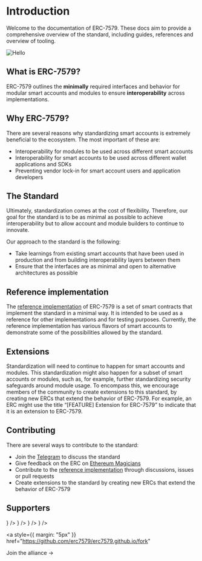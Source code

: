 
# Introduction

Welcome to the documentation of ERC-7579. These docs aim to provide a comprehensive overview of the standard, including guides, references and overview of tooling.

![Hello](/banner.png)

## What is ERC-7579?

ERC-7579 outlines the **minimally** required interfaces and behavior for modular smart accounts and modules to ensure **interoperability** across implementations.

## Why ERC-7579?

There are several reasons why standardizing smart accounts is extremely beneficial to the ecosystem. The most important of these are:

- Interoperability for modules to be used across different smart accounts
- Interoperability for smart accounts to be used across different wallet applications and SDKs
- Preventing vendor lock-in for smart account users and application developers

## The Standard

Ultimately, standardization comes at the cost of flexibility. Therefore, our goal for the standard is to be as minimal as possible to achieve interoperability but to allow account and module builders to continue to innovate.

Our approach to the standard is the following:

- Take learnings from existing smart accounts that have been used in production and from building interoperability layers between them
- Ensure that the interfaces are as minimal and open to alternative architectures as possible

## Reference implementation

The [reference implementation](https://github.com/erc7579/erc7579-implementation) of ERC-7579 is a set of smart contracts that implement the standard in a minimal way. It is intended to be used as a reference for other implementations and for testing purposes. Currently, the reference implementation has various flavors of smart accounts to demonstrate some of the possibilities allowed by the standard.

## Extensions

Standardization will need to continue to happen for smart accounts and modules. This standardization might also happen for a subset of smart accounts or modules, such as, for example, further standardizing security safeguards around module usage. To encompass this, we encourage members of the community to create extensions to this standard, by creating new ERCs that extend the behavior of ERC-7579. For example, an ERC might use the title “[FEATURE] Extension for ERC-7579” to indicate that it is an extension to ERC-7579.

## Contributing

There are several ways to contribute to the standard:

- Join the [Telegram](https://t.me/+KfB9WuhKDgk5YzIx) to discuss the standard
- Give feedback on the ERC on [Ethereum Magicians](https://ethereum-magicians.org/t/erc-7579-minimal-modular-smart-accounts/17336)
- Contribute to the [reference implementation](https://github.com/erc7579/erc7579-implementation) through discussions, issues or pull requests
- Create extensions to the standard by creating new ERCs that extend the behavior of ERC-7579

## Supporters

<Cards >
  <Card
    title="Biconomy"
    href="https://biconomy.io/"
    icon={<Image src="/biconomy.jpeg" width={50} height={50} alt="" style={{marginRight:"5px"}}/>}
    />
  <Card 
  title="ZeroDev"
  href="https://zerodev.app/"
  icon={<Image src="/zerodev.png" width={50} height={50} alt="" style={{marginRight:"5px"}}/>}
  />
  <Card
  title="Rhinestone"
    href="https://www.rhinestone.wtf/"
    icon={<Image src="/rhinestone.png" width={50} height={50} alt="" style={{marginRight:"5px"}}/>}
  />
  <Card
  title="OKX"
    href="https://www.okx.com/"
    icon={<Image src="/okx.jpeg" width={50} height={50} alt="" style={{marginRight:"5px"}}/>}
    />

</Cards>

<a
  style={{ margin: "5px" }}
  href="https://github.com/erc7579/erc7579.github.io/fork"
>
  Join the alliance →
</a>
